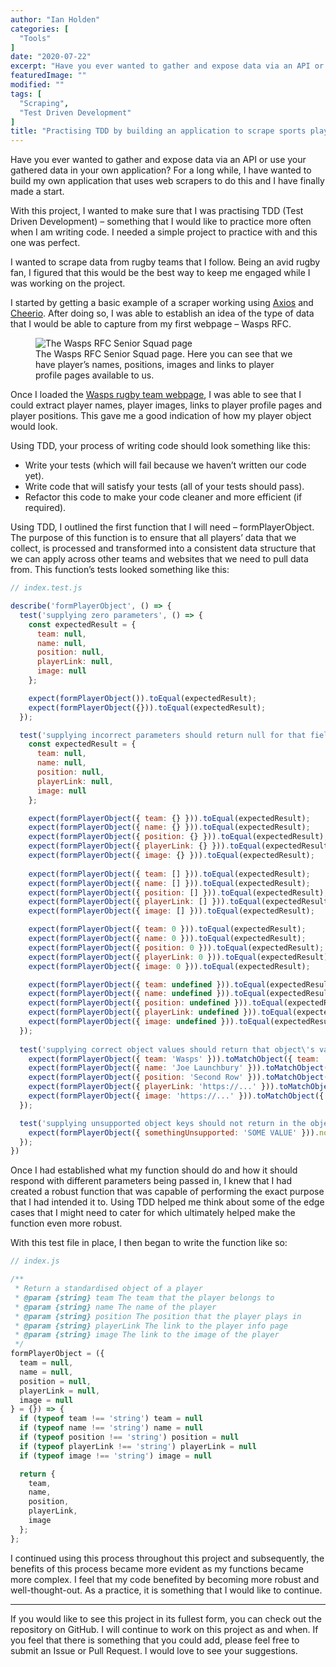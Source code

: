 ```yaml
---
author: "Ian Holden"
categories: [
  "Tools"
]
date: "2020-07-22"
excerpt: "Have you ever wanted to gather and expose data via an API or use your gathered data in your own application? For a long while, I have wanted to build my own application that uses web scrapers to do this and I have finally made a start."
featuredImage: ""
modified: ""
tags: [
  "Scraping",
  "Test Driven Development"
]
title: "Practising TDD by building an application to scrape sports players data"
---
```


Have you ever wanted to gather and expose data via an API or use your gathered data in your own application? For a long while, I have wanted to build my own application that uses web scrapers to do this and I have finally made a start.

With this project, I wanted to make sure that I was practising TDD (Test Driven Development) – something that I would like to practice more often when I am writing code. I needed a simple project to practice with and this one was perfect.

I wanted to scrape data from rugby teams that I follow. Being an avid rugby fan, I figured that this would be the best way to keep me engaged while I was working on the project.

I started by getting a basic example of a scraper working using [Axios](https://github.com/axios/axios) and [Cheerio](https://github.com/cheeriojs/cheerio). After doing so, I was able to establish an idea of the type of data that I would be able to capture from my first webpage – Wasps RFC.

<figure>
  <img src="https://s3-eu-west-2.amazonaws.com/ianholden.co.uk-wordpress-media/wp-content/uploads/2020/07/22142026/Screenshot-2020-07-22-at-15.19.50-1024x466.png" alt="The Wasps RFC Senior Squad page" />
  <figcaption> The Wasps RFC Senior Squad page. Here you can see that we have player’s names, positions, images and links to player profile pages available to us.</figcaption>
</figure>

Once I loaded the [Wasps rugby team webpage](https://www.wasps.co.uk/players-staff/senior-squad/), I was able to see that I could extract player names, player images, links to player profile pages and player positions. This gave me a good indication of how my player object would look.

Using TDD, your process of writing code should look something like this:

- Write your tests (which will fail because we haven’t written our code yet).
- Write code that will satisfy your tests (all of your tests should pass).
- Refactor this code to make your code cleaner and more efficient (if required).

Using TDD, I outlined the first function that I will need – formPlayerObject. The purpose of this function is to ensure that all players’ data that we collect, is processed and transformed into a consistent data structure that we can apply across other teams and websites that we need to pull data from. This function’s tests looked something like this:

```JavaScript
// index.test.js

describe('formPlayerObject', () => {
  test('supplying zero parameters', () => {
    const expectedResult = {
      team: null,
      name: null,
      position: null,
      playerLink: null,
      image: null
    };

    expect(formPlayerObject()).toEqual(expectedResult);
    expect(formPlayerObject({})).toEqual(expectedResult);
  });

  test('supplying incorrect parameters should return null for that field', () => {
    const expectedResult = {
      team: null,
      name: null,
      position: null,
      playerLink: null,
      image: null
    };

    expect(formPlayerObject({ team: {} })).toEqual(expectedResult);
    expect(formPlayerObject({ name: {} })).toEqual(expectedResult);
    expect(formPlayerObject({ position: {} })).toEqual(expectedResult);
    expect(formPlayerObject({ playerLink: {} })).toEqual(expectedResult);
    expect(formPlayerObject({ image: {} })).toEqual(expectedResult);
    
    expect(formPlayerObject({ team: [] })).toEqual(expectedResult);
    expect(formPlayerObject({ name: [] })).toEqual(expectedResult);
    expect(formPlayerObject({ position: [] })).toEqual(expectedResult);
    expect(formPlayerObject({ playerLink: [] })).toEqual(expectedResult);
    expect(formPlayerObject({ image: [] })).toEqual(expectedResult);

    expect(formPlayerObject({ team: 0 })).toEqual(expectedResult);
    expect(formPlayerObject({ name: 0 })).toEqual(expectedResult);
    expect(formPlayerObject({ position: 0 })).toEqual(expectedResult);
    expect(formPlayerObject({ playerLink: 0 })).toEqual(expectedResult);
    expect(formPlayerObject({ image: 0 })).toEqual(expectedResult);

    expect(formPlayerObject({ team: undefined })).toEqual(expectedResult);
    expect(formPlayerObject({ name: undefined })).toEqual(expectedResult);
    expect(formPlayerObject({ position: undefined })).toEqual(expectedResult);
    expect(formPlayerObject({ playerLink: undefined })).toEqual(expectedResult);
    expect(formPlayerObject({ image: undefined })).toEqual(expectedResult);
  });
  
  test('supplying correct object values should return that object\'s value', () => {
    expect(formPlayerObject({ team: 'Wasps' })).toMatchObject({ team: 'Wasps' });
    expect(formPlayerObject({ name: 'Joe Launchbury' })).toMatchObject({ name: 'Joe Launchbury' });
    expect(formPlayerObject({ position: 'Second Row' })).toMatchObject({ position: 'Second Row' });
    expect(formPlayerObject({ playerLink: 'https://...' })).toMatchObject({ playerLink: 'https://...' });
    expect(formPlayerObject({ image: 'https://...' })).toMatchObject({ image: 'https://...' });
  });

  test('supplying unsupported object keys should not return in the object\'s response', () => {
    expect(formPlayerObject({ somethingUnsupported: 'SOME VALUE' })).not.toMatchObject({ somethingUnsupported: 'SOME VALUE' });
  });
})
```

Once I had established what my function should do and how it should respond with different parameters being passed in, I knew that I had created a robust function that was capable of performing the exact purpose that I had intended it to. Using TDD helped me think about some of the edge cases that I might need to cater for which ultimately helped make the function even more robust.

With this test file in place, I then began to write the function like so:

```javascript
// index.js

/**
 * Return a standardised object of a player
 * @param {string} team The team that the player belongs to
 * @param {string} name The name of the player
 * @param {string} position The position that the player plays in
 * @param {string} playerLink The link to the player info page
 * @param {string} image The link to the image of the player
 */
formPlayerObject = ({
  team = null,
  name = null,
  position = null,
  playerLink = null,
  image = null
} = {}) => {
  if (typeof team !== 'string') team = null
  if (typeof name !== 'string') name = null
  if (typeof position !== 'string') position = null
  if (typeof playerLink !== 'string') playerLink = null
  if (typeof image !== 'string') image = null

  return {
    team,
    name,
    position,
    playerLink,
    image
  };
};
```

I continued using this process throughout this project and subsequently, the benefits of this process became more evident as my functions became more complex. I feel that my code benefited by becoming more robust and well-thought-out. As a practice, it is something that I would like to continue.

----

If you would like to see this project in its fullest form, you can check out the repository on GitHub. I will continue to work on this project as and when. If you feel that there is something that you could add, please feel free to submit an Issue or Pull Request. I would love to see your suggestions.